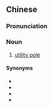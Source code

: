 {{also|电线杆子}}
==Chinese==
{{zh-forms|s=电线杆子|type=22}}

===Pronunciation===
{{zh-pron
|m=diànxiàn gānzi
|c=din6 sin3 gon1 zi2
|cat=n
}}

===Noun===
{{zh-noun}}

# [[utility pole]]

====Synonyms====
* {{zh-l|電線杆}}
* {{zh-l|電線桿}}
* {{zh-l|電杆}}
* {{zh-l|電桿}}